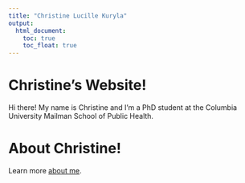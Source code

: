 ```yaml
---
title: "Christine Lucille Kuryla"
output: 
  html_document:
    toc: true
    toc_float: true
---
```


# Christine's Website! 

Hi there! My name is Christine and I'm a PhD student at the Columbia University Mailman School of Public Health. 

# About Christine!

Learn more [about me](about.html).

